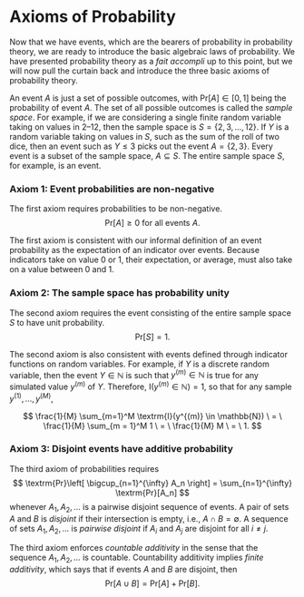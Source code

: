 # Axioms of Probability

Now that we have events, which are the bearers of probability in
probability theory, we are ready to introduce the basic algebraic laws
of probability.  We have presented probability theory as a *fait
accompli* up to this point, but we will now pull the curtain back and
introduce the three basic axioms of probability theory.

An event $A$ is just a set of possible outcomes, with $\textrm{Pr}[A]
\in [0, 1]$ being the probability of event $A$. The set of all
possible outcomes is called the *sample space*.  For example, if we
are considering a single finite random variable taking on values in
2--12, then the sample space is $S = \{ 2, 3, \ldots, 12 \}$.  If $Y$
is a random variable taking on values in $S$, such as the sum of the
roll of two dice, then an event such as $Y \leq 3$ picks out the event
$A = \{ 2, 3 \}$.  Every event is a subset of the sample space, $A
\subseteq S$.  The entire sample space $S$, for example, is an event.


### Axiom 1: Event probabilities are non-negative

The first axiom requires probabilities to be non-negative. 
$$
\textrm{Pr}[A] \geq 0 \textrm{ for all events } A.
$$

The first axiom is consistent with our informal definition of an event
probability as the expectation of an indicator over events.  Because
indicators take on value 0 or 1, their expectation, or average, must
also take on a value between 0 and 1.


### Axiom 2: The sample space has probability unity

The second axiom requires the event consisting of the entire sample
space $S$ to have unit probability.
$$
\textrm{Pr}[S] = 1.
$$

The second axiom is also consistent with events defined through
indicator functions on random variables.  For example, if $Y$ is a
discrete random variable, then the event $Y \in \mathbb{N}$ is such
that $y^{(m)} \in \mathbb{N}$ is true for any simulated value
$y^{(m)}$ of $Y$.  Therefore, $\textrm{I}(y^{(m)} \in \mathbb{N}) =
1$, so that for any sample $y^{(1)}, \ldots, y^{(M)}$,

$$
\frac{1}{M} \sum_{m=1}^M \textrm{I}(y^{(m)} \in \mathbb{N})
\ = \
\frac{1}{M} \sum_{m = 1}^M 1
\ = \
\frac{1}{M} M
\ = \ 1.
$$


### Axiom 3: Disjoint events have additive probability

The third axiom of probabilities requires 
$$
\textrm{Pr}\left[ \bigcup_{n=1}^{\infty} A_n \right]
    = \sum_{n=1}^{\infty} \textrm{Pr}[A_n]
$$
whenever $A_1, A_2, \ldots$ is a pairwise disjoint sequence of events.
A pair of sets $A$ and $B$ is *disjoint* if their intersection is
empty, i.e., $A \cap B = \emptyset$.  A sequence of sets $A_1, A_2,
\ldots$ is *pairwise disjoint* if $A_i$ and $A_j$ are disjoint for all
$i \neq j$.

The third axiom enforces *countable additivity* in the sense that the
sequence $A_1, A_2, \ldots$ is countable.  Countability additivity
implies *finite additivity*, which says that if events
$A$ and $B$ are disjoint, then
$$
\textrm{Pr}[A \cup B] = \textrm{Pr}[A] + \textrm{Pr}[B].
$$
